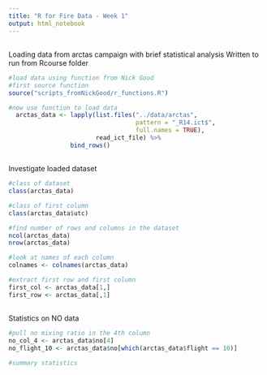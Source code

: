 ```yaml
---
title: "R for Fire Data - Week 1"
output: html_notebook
---
```


##
Loading data from arctas campaign with brief statistical analysis
Written to run from Rcourse folder

```r
#load data using function from Nick Good
#first source function
source("scripts_fromNickGood/r_functions.R")

#now use function to load data
  arctas_data <- lapply(list.files("../data/arctas",
                                   pattern = "_R14.ict$",
                                   full.names = TRUE),
                        read_ict_file) %>%
                 bind_rows()

```

##
Investigate loaded dataset

```r
#class of dataset
class(arctas_data)

#class of first column
class(arctas_data$utc)

#find number of rows and columns in the dataset
ncol(arctas_data)
nrow(arctas_data)

#look at names of each column
colnames <- colnames(arctas_data)

#extract first row and first column
first_col <- arctas_data[1,]
first_row <- arctas_data[,1]

```

##
Statistics on NO data

```r
#pull no mixing ratio in the 4th column
no_col_4 <- arctas_data$no[4]
no_flight_10 <- arctas_data$no[which(arctas_data$flight == 10)]

#summary statistics
```

